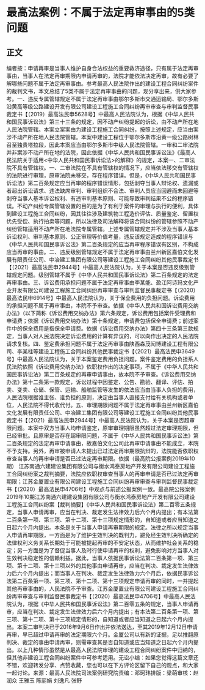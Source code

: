 # 最高法案例：不属于法定再审事由的5类问题
## 正文
编者按：申请再审是当事人维护自身合法权益的重要救济途径，只有属于法定再审事由，当事人在法定再审期限内申请再审的，法院才能依法决定再审，故有必要了解哪些问题不属于法定再审事由。参考最高人民法院作出的建设工程合同纠纷案件的裁判文书，本文总结了5类不属于法定再审事由的问题，现分享出来，供大家参考。一、违反专属管辖规定不属于法定再审事由鄂尔多斯市交通运输局、鄂尔多斯沿黄高等级公路建设开发有限公司建设工程施工合同纠纷再审审查与审判监督民事裁定书【（2019）最高法民申5628号】中最高人民法院认为，根据《中华人民共和国民事诉讼法》第三十三条的规定，因不动产纠纷提起的诉讼，由不动产所在地人民法院管辖。本案立案案由为建设工程施工合同纠纷，按照上述规定，应当由案涉不动产所在地人民法院管辖。本案中建设工程位于鄂尔多斯市沿黄一级公路树林召至独贵塔拉段，因此本案应当由鄂尔多斯市中级人民法院管辖。一审和二审法院并非案涉不动产所在地的法院，因此依据《中华人民共和国民事诉讼法》《最高人民法院关于适用<中华人民共和国民事诉讼法>的解释》的规定，本案一、二审法院不具有管辖权。一、二审法院在不具有管辖权的情况下，应当依法移交有管辖权的法院进行审理，原审法院未移交，存在程序错误。但是，《中华人民共和国民事诉讼法》第二百条规定应当再审的程序错误情形，包括剥夺当事人辩论权、遗漏或者超出诉讼请求、违法缺席审判、审判组织不合法、审判人员应当回避而未回避等剥夺当事人基本诉讼权利、有违审判基本原则、可能导致审判结果不公的程序错误。不动产纠纷专属管辖设置的目的是为了有利于案件的审理与执行的便利，具体到建设工程施工合同纠纷，因其往往涉及建筑物工程造价评估、质量鉴定、留置权优先受偿、执行拍卖等问题，所以法律及司法解释将该合同纠纷的管辖参照不动产纠纷管辖适用不动产所在地法院专属管辖。上述专属管辖规定并不涉及当事人基本诉讼权利、审判基本原则、公正审理等价值考量，违反该规定造成的程序错误与《中华人民共和国民事诉讼法》第二百条规定的应当再审程序错误有区别，不构成应当再审的事由。二、违反级别管辖规定不属于法定再审事由兰州新区嘉伯文化发展有限责任公司、中冶建工集团有限公司等建设工程施工合同纠纷其他民事裁定书【（2021）最高法民申2944号】中最高人民法院认为，关于本案是否违反级别管辖规定问题。级别管辖不属于《中华人民共和国民事诉讼法》第二百条规定的法定再审事由。三、诉讼费用承担问题不属于法定再审事由李某能、盈江阿诗玛文化产业开发有限公司建设工程施工合同纠纷再审审查与审判监督民事裁定书【（2020）最高法民申6914号】中最高人民法院认为，关于保全费用的负担问题。诉讼费用的承担问题不属于再审事由，本院不予审查。依据《中华人民共和国诉讼费用交纳办法》（以下简称《诉讼费用交纳办法》第六条规定，诉讼费用包括案件受理费和申请费；依据《诉讼费用交纳办法》第十条规定，申请费包括保全申请费；前述案件中的保全费用是指保全申请费。依据《诉讼费用交纳办法》第四十三条第三款规定，当事人对人民法院决定诉讼费用的计算有异议的，可以向作出决定的人民法院请求复核。四、鉴定费承担问题不属于法定再审事由陕西森茂闳博建设工程有限公司、李某柱等建设工程施工合同纠纷其他民事裁定书【（2021）最高法民申3649号】中最高人民法院认为，关于本案鉴定费用负担问题。案件鉴定费用的负担系人民法院依照《诉讼费用交纳办法》依职权作出的决定事项，不属于《中华人民共和国民事诉讼法》第二百条规定的再审申请事由，故本院不予审查。《诉讼费用交纳办法》第十二条第一款规定，诉讼过程中因鉴定、公告、勘验、翻译、评估、拍卖、变卖、仓储、保管、运输、船舶监管等发生的依法应当由当事人负担的费用，人民法院根据谁主张、谁负担的原则，决定由当事人直接支付给有关机构或者单位，人民法院不得代收代付。五、审理期限问题不属于法定再审事由兰州新区嘉伯文化发展有限责任公司、中冶建工集团有限公司等建设工程施工合同纠纷其他民事裁定书【（2021）最高法民申2944号】中最高人民法院认为，关于本案是否超审限问题。本案中双方当事人均申请鉴定，原审审理期限虽然超过法定审理期限，但已经审批。且原审是否存在超审限问题，不属于《中华人民共和国民事诉讼法》第二百条规定的法定再审申请事由，故嘉伯文化公司此再审申请事由不能成立，本院不予支持。另外，再审被申请人未提出已过法定再审期限抗辩的，法院能否依职权审查当事人的再审申请是否已过法定再审期限。依据（最高院公报案例2019年10期） 江苏南通六建建设集团有限公司与衡水鸿泰房地产开发有限公司建设工程施工合同纠纷案之裁判摘要，法院应依职权审查当事人的再审申请是否已过法定再审期限；江苏金厦置业有限公司建设工程施工合同纠纷再审审查与审判监督民事裁定书【（2020）最高法民申4706号】中观点与前述公报案例一致。最高院公报案例2019年10期江苏南通六建建设集团有限公司与衡水鸿泰房地产开发有限公司建设工程施工合同纠纷案【裁判摘要】《中华人民共和国民事诉讼法》第二百零五条规定，当事人申请再审，应当在判决、裁定发生法律效力后六个月内提出；有本法第二百条第一项、第三项、第十二项、第十三项规定情形的，自知道或者应当知道之日起六个月内提出。本条是关于当事人申请再审期限的规定。法律之所以规定当事人申请再审期限，一方面是为了维护生效判决的既判力，避免经生效判决所确定的法律权利义务关系长期处于可能被提起再审的不安定状态，从而维护社会关系的稳定；另一方面是为了督促当事人及时行使申请再审的权利，避免影响对方当事人对生效判决稳定性的信赖利益。据此，当事人依据民事诉讼法第二百条第一项、第三项、第十二项、第十三项以外的其他事由申请再审，应当在判决、裁定发生法律效力后六个月内提出；而当事人在判决、裁定发生法律效力六个月后，依据民事诉讼法第二百条第一项、第三项、第十二项、第十三项规定申请再审的同时，一并提起其他再审事由的，人民法院不予审查。江苏金厦置业有限公司建设工程施工合同纠纷再审审查与审判监督民事裁定书【（2020）最高法民申4706号】中最高人民法院认为，根据《中华人民共和国民事诉讼法》第二百零五条的规定，当事人申请再审，应当在判决、裁定发生法律效力后六个月内提出；有本法第二百条第一项、第三项、第十二项、第十三项规定情形的，自知道或者应当知道之日起六个月内提出。本案二审判决已于2016年9月6日作出并依法送达，至其2019年12月12日申请再审，早已超过申请再审的法定期限六个月。金厦公司以有新的证据，足以推翻原判决、裁定的事由申请再审，则需审查其是否自知道或应当知道之日起六个月内提出。以上几种情形虽然是从最高人民法院审理的建设工程合同纠纷案件中归纳的，但其他非建设工程合同纠纷案件中可参考适用。无讼小编：如果您觉得这篇文章还不错，欢迎转发分享、点赞收藏，您也可以在下方评论区留下自己的观点，和大家一起讨论。来源：最高人民法院司法案例研究院责编：邓珂玮排版：梁萌审核：赵润众 王雅玉 陈丽娟 刘逸凡 张野